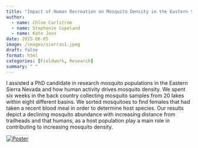 ```yaml
---
title: "Impact of Human Recreation on Mosquito Density in the Eastern Sierra Nevada"
author:
  - name: Chloe Carlstrom
  - name: Stephanie Copeland
  - name: Kate Joos
date: 2025-06-05
image: /images/sierras1.jpeg
draft: false
format: html
categories: [Fieldwork, Research]
summary: " "
---
```


I assisted a PhD candidate in research mosquito populations in the Eastern Sierra Nevada and how human activity drives mosquito density. We spent six weeks in the back country collecting mosquito samples from 20 lakes within eight different basins. We sorted mosquitoes to find females that had taken a recent blood meal in order to determine host species. Our results depict a declining mosquito abundance with increasing distance from trailheads and that humans, as a host population play a main role in contributing to increasing mosquito density.

<link href="/lightbox/lightbox.min.css" rel="stylesheet" />
<script src="/lightbox/lightbox.min.js"></script>

<a href="/images/poster-full.png" data-lightbox="poster" data-title="Full Poster">
  <img src="/images/poster-full.png" alt="Poster" style="max-width: 800px; border: 1px solid #ccc; cursor: zoom-in;">
</a>
